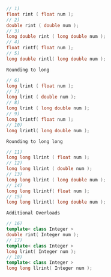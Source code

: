 ```cpp
// 1)
float rint ( float num );
// 2)
double rint ( double num );
// 3)
long double rint ( long double num );
// 4)
float rintf( float num );
// 5)
long double rintl( long double num );
```

`Rounding to long` 

```cpp
// 6)
long lrint ( float num );
// 7)
long lrint ( double num );
// 8)
long lrint ( long double num );
// 9)
long lrintf( float num );
// 10)
long lrintl( long double num );
```

`Rounding to long long` 

```cpp
// 11)
long long llrint ( float num );
// 12)
long long llrint ( double num );
// 13)
long long llrint ( long double num );
// 14)
long long llrintf( float num );
// 15)
long long llrintl( long double num );
```

`Additional Overloads`

```cpp
// 16)
template< class Integer >
double rint( Integer num );
// 17)
template< class Integer >
long lrint( Integer num );
// 18)
template< class Integer >
long long llrint( Integer num );
```